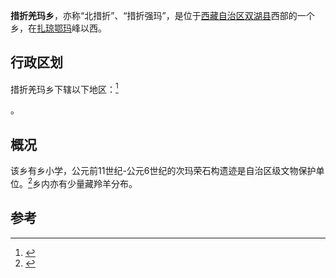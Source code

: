 {{中国乡级行政区|54/24/31/203/000}}
'''措折羌玛乡'''，亦称“北措折”、“措折强玛”，是位于[[西藏自治区|西藏自治区]][[双湖县|双湖县]]西部的一个乡，在[[扎琼鄂玛|扎琼鄂玛]]峰以西。

==行政区划==
措折羌玛乡下辖以下地区：<ref>{{PRC admin/ref sgc|54/24/31/203/000}}</ref>

{{PRC admin/children|54/24/31/203/000}}。

==概况==
该乡有乡小学，公元前11世纪-公元6世纪的次玛荣石构遗迹是自治区级文物保护单位。<ref>{{Cite web |url=http://xz.people.com.cn/GB/139192/10758932.html |title=第五批自治区级文物保护单位名单 |access-date=2011-05-26 |archive-date=2016-03-04 |archive-url=https://web.archive.org/web/20160304114708/http://xz.people.com.cn/GB/139192/10758932.html |dead-url=no }}</ref>乡内亦有少量藏羚羊分布。

==参考==
{{Reflist}}

{{行政区划小作品}}
{{PRC admin/navcat|54/24/31/203/000}}